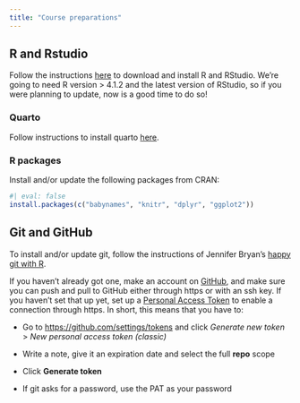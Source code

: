 ```yaml
---
title: "Course preparations"
---
```


## R and Rstudio

Follow the instructions [here](https://posit.co/download/rstudio-desktop/) to download and install R and RStudio. We're going to need R version \> 4.1.2 and the latest version of RStudio, so if you were planning to update, now is a good time to do so!

### Quarto

Follow instructions to install quarto [here](https://quarto.org/docs/get-started/).

### R packages

Install and/or update the following packages from CRAN:

```r
#| eval: false
install.packages(c("babynames", "knitr", "dplyr", "ggplot2"))
```

## Git and GitHub

To install and/or update git, follow the instructions of Jennifer Bryan's [happy git with R](https://happygitwithr.com/install-git.html).

If you haven't already got one, make an account on [GitHub](https://github.com/join), and make sure you can push and pull to GitHub either through https or with an ssh key. If you haven't set that up yet, set up a [Personal Access Token](https://happygitwithr.com/https-pat.html) to enable a connection through https. In short, this means that you have to:

-   Go to <https://github.com/settings/tokens> and click *Generate new token* \> *New personal access token (classic)*

-   Write a note, give it an expiration date and select the full **repo** scope

-   Click **Generate token**

-   If git asks for a password, use the PAT as your password
